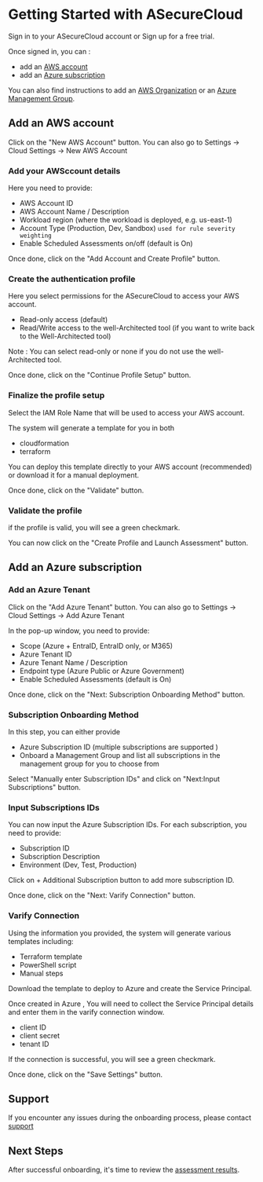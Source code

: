 # Getting Started with ASecureCloud

Sign in to your ASecureCloud account or Sign up for a free trial.

Once signed in, you can :

- add an [AWS account](#add-an-aws-account)
- add an [Azure subscription](#add-an-azure-subscription)

You can also find instructions to add an [AWS Organization](gettingStarted/awsOrganizations) or an [Azure Management Group](gettingStarted/azureManagementGroups).

## Add an AWS account

Click on the "New AWS Account" button. You can also go to Settings -> Cloud Settings -> New AWS Account

### Add your AWSccount details
Here you need to provide:

- AWS Account ID
- AWS Account Name / Description
- Workload region (where the workload is deployed, e.g. us-east-1)
- Account Type (Production, Dev, Sandbox)   `used for rule severity weighting`
- Enable Scheduled Assessments on/off (default is On)

Once done, click on the "Add Account and Create Profile" button.


### Create the authentication profile

Here you select permissions for the ASecureCloud to access your AWS account.

- Read-only access (default)
- Read/Write access to the well-Architected tool (if you want to write back to the Well-Architected tool)

Note : You can select read-only or none if you do not use the well-Architected tool.

Once done, click on the "Continue Profile Setup" button.
  

### Finalize the profile setup

Select the IAM Role Name that will be used to access your AWS account.

The system will generate a template for you in both 
- cloudformation
- terraform

You can deploy this template directly to your AWS account (recommended) or download it for a manual deployment.

Once done, click on the "Validate" button.

### Validate the profile

if the profile is valid, you will see a green checkmark.

You can now click on the "Create Profile and Launch Assessment" button.





## Add an Azure subscription

### Add an Azure Tenant

Click on the "Add Azure Tenant" button. You can also go to Settings -> Cloud Settings -> Add Azure Tenant

In the pop-up window, you need to provide:

- Scope (Azure + EntraID, EntraID only, or M365)
- Azure Tenant ID
- Azure Tenant Name / Description
- Endpoint type (Azure Public or Azure Government)
- Enable Scheduled Assessments (default is On)

Once done, click on the "Next: Subscription Onboarding Method" button.

### Subscription Onboarding Method

In this step, you can either provide 

- Azure Subscription ID (multiple subscriptions are supported )
- Onboard a Management Group and list all subscriptions in the management group for you to choose from

Select "Manually enter Subscription IDs" and click on "Next:Input Subscriptions" button.


### Input Subscriptions IDs

You can now input the Azure Subscription IDs. For each subscription, you need to provide:

- Subscription ID
- Subscription Description
- Environment (Dev, Test, Production)

Click on + Additional Subscription button to add more subscription ID.

Once done, click on the "Next: Varify Connection" button.

### Varify Connection

Using the information you provided, the system will generate various templates including:

- Terraform template
- PowerShell script
- Manual steps

Download the template to deploy to Azure and create the Service Principal.

Once created in Azure , You will need to collect the Service Principal details and enter them in the varify connection window.

- client ID
- client secret
- tenant ID

If the connection is successful, you will see a green checkmark.

Once done, click on the "Save Settings" button.

## Support

If you encounter any issues during the onboarding process, please contact [support](mailto:support@asecurecloud.com)


## Next Steps

After successful onboarding, it's time to review the [assessment results](/cloudassessment).